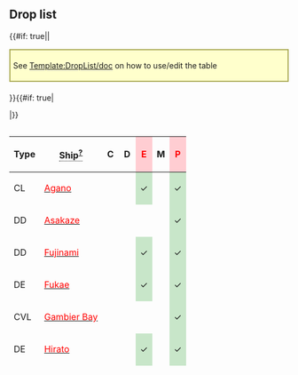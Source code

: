 ==Drop list==
{{Section}}
{{#if: true||<div style="border: 2px solid #aa5; background: #ffc; padding: 5px; margin: 15px auto 20px;">See [[Template:DropList/doc]] on how to use/edit the table</div>
}}{{#if: true|<div class="toggle" data-target="droplist-non-rare-ship" data-default="hide" style="display: none;"><span class="toggle-show" style="cursor: pointer; color: #006cb0;">☑ All drops (enabled)</span><span class="toggle-hide" style="cursor: pointer; color: #006cb0;">☒ All drops (disabled, only rare drops)</span></div>
|}}<div style="max-height: 429px; overflow: auto;">
{| class="article-table sortable " align="center" width="100%" style="text-align:center; line-height:15px;"
!Type
!<span style="border-bottom:1px dotted;">Ship<sup>[[Template:DropList/doc|?]]</sup></span>
!C
!D
!style="background-color:#FFCDD2;color:red;"|'''E'''
!M
!style="background-color:#FFCDD2;color:red;"|'''P'''
|-
|CL
|[[Agano|<span style="color:red;">Agano</span>]]
|
|
|style="background-color:#C8E6C9;color:"|✓
|
|style="background-color:#C8E6C9;color:"|✓
|-
|DD
|[[Asakaze|<span style="color:red;">Asakaze</span>]]
|
|
|
|
|style="background-color:#C8E6C9;color:"|✓
|-
|DD
|[[Fujinami|<span style="color:red;">Fujinami</span>]]
|
|
|style="background-color:#C8E6C9;color:"|✓
|
|style="background-color:#C8E6C9;color:"|✓
|-
|DE
|[[Fukae|<span style="color:red;">Fukae</span>]]
|
|
|style="background-color:#C8E6C9;color:"|✓
|
|style="background-color:#C8E6C9;color:"|✓
|-
|CVL
|[[Gambier Bay|<span style="color:red;">Gambier Bay</span>]]
|
|
|
|
|style="background-color:#C8E6C9;color:"|✓
|-
|DE
|[[Hirato|<span style="color:red;">Hirato</span>]]
|
|
|style="background-color:#C8E6C9;color:"|✓
|
|style="background-color:#C8E6C9;color:"|✓
|-
|DD
|[[Kamikaze|<span style="color:red;">Kamikaze</span>]]
|
|style="background-color:#C8E6C9;color:"|✓
|style="background-color:#C8E6C9;color:"|✓
|
|style="background-color:#C8E6C9;color:"|✓
|-
|DD
|[[Kishinami|<span style="color:red;">Kishinami</span>]]
|
|
|style="background-color:#C8E6C9;color:"|✓
|
|style="background-color:#C8E6C9;color:"|✓
|-
|SS
|[[Luigi Torelli|<span style="color:red;">Luigi Torelli</span>]]
|
|
|
|
|style="background-color:#C8E6C9;color:"|✓
|-
|CA
|[[Pola|<span style="color:red;">Pola</span>]]
|
|
|
|
|style="background-color:#C8E6C9;color:"|✓
|-
|DD
|[[Yamakaze|<span style="color:red;">Yamakaze</span>]]
|
|
|style="background-color:#C8E6C9;color:"|✓
|
|style="background-color:#C8E6C9;color:"|✓
|- class="toggle-target-droplist-non-rare-ship" style="display:none;"
|DD
|[[Akatsuki|<span style="color:;">Akatsuki</span>]]
|
|
|style="background-color:#C8E6C9;color:"|✓
|
|style="background-color:#C8E6C9;color:"|✓
|- class="toggle-target-droplist-non-rare-ship" style="display:none;"
|DD
|[[Akebono|<span style="color:;">Akebono</span>]]
|style="background-color:#C8E6C9;color:"|✓
|style="background-color:#C8E6C9;color:"|✓
|
|style="background-color:#C8E6C9;color:"|✓
|
|- class="toggle-target-droplist-non-rare-ship" style="display:none;"
|CA
|[[Aoba|<span style="color:;">Aoba</span>]]
|
|
|style="background-color:#C8E6C9;color:"|✓
|
|style="background-color:#C8E6C9;color:"|✓
|- class="toggle-target-droplist-non-rare-ship" style="display:none;"
|DD
|[[Asashio|<span style="color:;">Asashio</span>]]
|
|
|style="background-color:#C8E6C9;color:"|✓
|
|style="background-color:#C8E6C9;color:"|✓
|- class="toggle-target-droplist-non-rare-ship" style="display:none;"
|CA
|[[Ashigara|<span style="color:;">Ashigara</span>]]
|style="background-color:#C8E6C9;color:"|✓
|style="background-color:#C8E6C9;color:"|✓
|style="background-color:#C8E6C9;color:"|✓
|
|style="background-color:#C8E6C9;color:"|✓
|- class="toggle-target-droplist-non-rare-ship" style="display:none;"
|CA
|[[Atago|<span style="color:green;">Atago</span>]]
|
|
|style="background-color:#C8E6C9;color:"|✓
|
|style="background-color:#C8E6C9;color:"|✓
|- class="toggle-target-droplist-non-rare-ship" style="display:none;"
|DD
|[[Ayanami|<span style="color:;">Ayanami</span>]]
|style="background-color:#C8E6C9;color:"|✓
|style="background-color:#C8E6C9;color:"|✓
|style="background-color:#C8E6C9;color:"|✓
|style="background-color:#C8E6C9;color:"|✓
|style="background-color:#C8E6C9;color:"|✓
|- class="toggle-target-droplist-non-rare-ship" style="display:none;"
|CA
|[[Chikuma|<span style="color:green;">Chikuma</span>]]
|
|
|style="background-color:#C8E6C9;color:"|✓
|
|style="background-color:#C8E6C9;color:"|✓
|- class="toggle-target-droplist-non-rare-ship" style="display:none;"
|CA
|[[Choukai|<span style="color:;">Choukai</span>]]
|
|
|style="background-color:#C8E6C9;color:"|✓
|
|style="background-color:#C8E6C9;color:"|✓
|- class="toggle-target-droplist-non-rare-ship" style="display:none;"
|DD
|[[Fubuki|<span style="color:;">Fubuki</span>]]
|style="background-color:#C8E6C9;color:"|✓
|style="background-color:#C8E6C9;color:"|✓
|style="background-color:#C8E6C9;color:"|✓
|style="background-color:#C8E6C9;color:"|✓
|style="background-color:#C8E6C9;color:"|✓
|- class="toggle-target-droplist-non-rare-ship" style="display:none;"
|CA
|[[Furutaka|<span style="color:;">Furutaka</span>]]
|
|
|style="background-color:#C8E6C9;color:"|✓
|
|style="background-color:#C8E6C9;color:"|✓
|- class="toggle-target-droplist-non-rare-ship" style="display:none;"
|CA
|[[Haguro|<span style="color:;">Haguro</span>]]
|style="background-color:#C8E6C9;color:"|✓
|style="background-color:#C8E6C9;color:"|✓
|style="background-color:#C8E6C9;color:"|✓
|
|style="background-color:#C8E6C9;color:"|✓
|- class="toggle-target-droplist-non-rare-ship" style="display:none;"
|FBB
|[[Haruna|<span style="color:green;">Haruna</span>]]
|
|
|style="background-color:#C8E6C9;color:"|✓
|
|style="background-color:#C8E6C9;color:"|✓
|- class="toggle-target-droplist-non-rare-ship" style="display:none;"
|DD
|[[Hatsuharu|<span style="color:;">Hatsuharu</span>]]
|
|
|style="background-color:#C8E6C9;color:"|✓
|
|
|- class="toggle-target-droplist-non-rare-ship" style="display:none;"
|DD
|[[Hatsuyuki|<span style="color:;">Hatsuyuki</span>]]
|style="background-color:#C8E6C9;color:"|✓
|style="background-color:#C8E6C9;color:"|✓
|
|style="background-color:#C8E6C9;color:"|✓
|
|- class="toggle-target-droplist-non-rare-ship" style="display:none;"
|FBB
|[[Hiei|<span style="color:green;">Hiei</span>]]
|
|
|style="background-color:#C8E6C9;color:"|✓
|
|style="background-color:#C8E6C9;color:"|✓
|- class="toggle-target-droplist-non-rare-ship" style="display:none;"
|BB
|[[Hyuuga|<span style="color:green;">Hyuuga</span>]]
|
|
|style="background-color:#C8E6C9;color:"|✓
|
|style="background-color:#C8E6C9;color:"|✓
|- class="toggle-target-droplist-non-rare-ship" style="display:none;"
|BB
|[[Ise|<span style="color:green;">Ise</span>]]
|
|
|style="background-color:#C8E6C9;color:"|✓
|
|style="background-color:#C8E6C9;color:"|✓
|- class="toggle-target-droplist-non-rare-ship" style="display:none;"
|DD
|[[Isonami|<span style="color:;">Isonami</span>]]
|style="background-color:#C8E6C9;color:"|✓
|style="background-color:#C8E6C9;color:"|✓
|style="background-color:#C8E6C9;color:"|✓
|style="background-color:#C8E6C9;color:"|✓
|style="background-color:#C8E6C9;color:"|✓
|- class="toggle-target-droplist-non-rare-ship" style="display:none;"
|CL
|[[Isuzu|<span style="color:;">Isuzu</span>]]
|style="background-color:#C8E6C9;color:"|✓
|style="background-color:#C8E6C9;color:"|✓
|
|
|
|- class="toggle-target-droplist-non-rare-ship" style="display:none;"
|CL
|[[Jintsuu|<span style="color:;">Jintsuu</span>]]
|style="background-color:#C8E6C9;color:"|✓
|style="background-color:#C8E6C9;color:"|✓
|style="background-color:#C8E6C9;color:"|✓
|
|style="background-color:#C8E6C9;color:"|✓
|- class="toggle-target-droplist-non-rare-ship" style="display:none;"
|DD
|[[Kagerou|<span style="color:;">Kagerou</span>]]
|
|
|style="background-color:#C8E6C9;color:"|✓
|
|
|- class="toggle-target-droplist-non-rare-ship" style="display:none;"
|CA
|[[Kako|<span style="color:;">Kako</span>]]
|
|
|style="background-color:#C8E6C9;color:"|✓
|
|style="background-color:#C8E6C9;color:"|✓
|- class="toggle-target-droplist-non-rare-ship" style="display:none;"
|DD
|[[Kikuzuki|<span style="color:;">Kikuzuki</span>]]
|
|
|style="background-color:#C8E6C9;color:"|✓
|
|
|- class="toggle-target-droplist-non-rare-ship" style="display:none;"
|CA
|[[Kinugasa|<span style="color:green;">Kinugasa</span>]]
|
|
|style="background-color:#C8E6C9;color:"|✓
|
|style="background-color:#C8E6C9;color:"|✓
|- class="toggle-target-droplist-non-rare-ship" style="display:none;"
|FBB
|[[Kirishima|<span style="color:green;">Kirishima</span>]]
|
|
|style="background-color:#C8E6C9;color:"|✓
|
|style="background-color:#C8E6C9;color:"|✓
|- class="toggle-target-droplist-non-rare-ship" style="display:none;"
|CL
|[[Kiso|<span style="color:;">Kiso</span>]]
|
|style="background-color:#C8E6C9;color:"|✓
|
|style="background-color:#C8E6C9;color:"|✓
|style="background-color:#C8E6C9;color:"|✓
|- class="toggle-target-droplist-non-rare-ship" style="display:none;"
|CL
|[[Kitakami|<span style="color:green;">Kitakami</span>]]
|
|
|style="background-color:#C8E6C9;color:"|✓
|
|style="background-color:#C8E6C9;color:"|✓
|- class="toggle-target-droplist-non-rare-ship" style="display:none;"
|FBB
|[[Kongou|<span style="color:green;">Kongou</span>]]
|
|
|style="background-color:#C8E6C9;color:"|✓
|
|style="background-color:#C8E6C9;color:"|✓
|- class="toggle-target-droplist-non-rare-ship" style="display:none;"
|CL
|[[Kuma|<span style="color:;">Kuma</span>]]
|
|style="background-color:#C8E6C9;color:"|✓
|style="background-color:#C8E6C9;color:"|✓
|style="background-color:#C8E6C9;color:"|✓
|style="background-color:#C8E6C9;color:"|✓
|- class="toggle-target-droplist-non-rare-ship" style="display:none;"
|CA
|[[Kumano|<span style="color:green;">Kumano</span>]]
|
|
|style="background-color:#C8E6C9;color:"|✓
|
|style="background-color:#C8E6C9;color:"|✓
|- class="toggle-target-droplist-non-rare-ship" style="display:none;"
|CA
|[[Maya|<span style="color:;">Maya</span>]]
|
|
|style="background-color:#C8E6C9;color:"|✓
|
|style="background-color:#C8E6C9;color:"|✓
|- class="toggle-target-droplist-non-rare-ship" style="display:none;"
|DD
|[[Mikazuki|<span style="color:;">Mikazuki</span>]]
|
|
|style="background-color:#C8E6C9;color:"|✓
|
|
|- class="toggle-target-droplist-non-rare-ship" style="display:none;"
|DD
|[[Miyuki|<span style="color:;">Miyuki</span>]]
|style="background-color:#C8E6C9;color:"|✓
|style="background-color:#C8E6C9;color:"|✓
|
|style="background-color:#C8E6C9;color:"|✓
|
|- class="toggle-target-droplist-non-rare-ship" style="display:none;"
|DD
|[[Mochizuki|<span style="color:;">Mochizuki</span>]]
|
|
|style="background-color:#C8E6C9;color:"|✓
|
|
|- class="toggle-target-droplist-non-rare-ship" style="display:none;"
|CA
|[[Mogami|<span style="color:green;">Mogami</span>]]
|
|style="background-color:#C8E6C9;color:"|✓
|style="background-color:#C8E6C9;color:"|✓
|
|style="background-color:#C8E6C9;color:"|✓
|- class="toggle-target-droplist-non-rare-ship" style="display:none;"
|DD
|[[Murakumo|<span style="color:;">Murakumo</span>]]
|style="background-color:#C8E6C9;color:"|✓
|style="background-color:#C8E6C9;color:"|✓
|
|style="background-color:#C8E6C9;color:"|✓
|
|- class="toggle-target-droplist-non-rare-ship" style="display:none;"
|DD
|[[Mutsuki|<span style="color:;">Mutsuki</span>]]
|
|
|style="background-color:#C8E6C9;color:"|✓
|
|
|- class="toggle-target-droplist-non-rare-ship" style="display:none;"
|CA
|[[Myoukou|<span style="color:green;">Myoukou</span>]]
|
|
|style="background-color:#C8E6C9;color:"|✓
|
|style="background-color:#C8E6C9;color:"|✓
|- class="toggle-target-droplist-non-rare-ship" style="display:none;"
|CA
|[[Nachi|<span style="color:;">Nachi</span>]]
|
|
|style="background-color:#C8E6C9;color:"|✓
|
|style="background-color:#C8E6C9;color:"|✓
|- class="toggle-target-droplist-non-rare-ship" style="display:none;"
|CL
|[[Nagara|<span style="color:green;">Nagara</span>]]
|
|style="background-color:#C8E6C9;color:"|✓
|style="background-color:#C8E6C9;color:"|✓
|
|style="background-color:#C8E6C9;color:"|✓
|- class="toggle-target-droplist-non-rare-ship" style="display:none;"
|CL
|[[Naka|<span style="color:;">Naka</span>]]
|style="background-color:#C8E6C9;color:"|✓
|style="background-color:#C8E6C9;color:"|✓
|
|
|style="background-color:#C8E6C9;color:"|✓
|- class="toggle-target-droplist-non-rare-ship" style="display:none;"
|CL
|[[Natori|<span style="color:;">Natori</span>]]
|style="background-color:#C8E6C9;color:"|✓
|style="background-color:#C8E6C9;color:"|✓
|style="background-color:#C8E6C9;color:"|✓
|style="background-color:#C8E6C9;color:"|✓
|
|- class="toggle-target-droplist-non-rare-ship" style="display:none;"
|DD
|[[Oboro|<span style="color:;">Oboro</span>]]
|style="background-color:#C8E6C9;color:"|✓
|style="background-color:#C8E6C9;color:"|✓
|
|style="background-color:#C8E6C9;color:"|✓
|
|- class="toggle-target-droplist-non-rare-ship" style="display:none;"
|CL
|[[Ooi|<span style="color:green;">Ooi</span>]]
|
|
|style="background-color:#C8E6C9;color:"|✓
|
|style="background-color:#C8E6C9;color:"|✓
|- class="toggle-target-droplist-non-rare-ship" style="display:none;"
|DD
|[[Sazanami|<span style="color:;">Sazanami</span>]]
|style="background-color:#C8E6C9;color:"|✓
|style="background-color:#C8E6C9;color:"|✓
|
|
|
|- class="toggle-target-droplist-non-rare-ship" style="display:none;"
|CL
|[[Sendai|<span style="color:green;">Sendai</span>]]
|
|style="background-color:#C8E6C9;color:"|✓
|style="background-color:#C8E6C9;color:"|✓
|
|style="background-color:#C8E6C9;color:"|✓
|- class="toggle-target-droplist-non-rare-ship" style="display:none;"
|DD
|[[Shikinami|<span style="color:;">Shikinami</span>]]
|style="background-color:#C8E6C9;color:"|✓
|style="background-color:#C8E6C9;color:"|✓
|
|
|
|- class="toggle-target-droplist-non-rare-ship" style="display:none;"
|DD
|[[Shiratsuyu|<span style="color:;">Shiratsuyu</span>]]
|
|
|style="background-color:#C8E6C9;color:"|✓
|
|
|- class="toggle-target-droplist-non-rare-ship" style="display:none;"
|DD
|[[Shirayuki|<span style="color:;">Shirayuki</span>]]
|style="background-color:#C8E6C9;color:"|✓
|style="background-color:#C8E6C9;color:"|✓
|
|
|style="background-color:#C8E6C9;color:"|✓
|- class="toggle-target-droplist-non-rare-ship" style="display:none;"
|DD
|[[Suzukaze|<span style="color:;">Suzukaze</span>]]
|
|
|style="background-color:#C8E6C9;color:"|✓
|
|style="background-color:#C8E6C9;color:"|✓
|- class="toggle-target-droplist-non-rare-ship" style="display:none;"
|CA
|[[Suzuya|<span style="color:green;">Suzuya</span>]]
|
|
|style="background-color:#C8E6C9;color:"|✓
|
|style="background-color:#C8E6C9;color:"|✓
|- class="toggle-target-droplist-non-rare-ship" style="display:none;"
|CA
|[[Takao|<span style="color:green;">Takao</span>]]
|
|
|style="background-color:#C8E6C9;color:"|✓
|
|style="background-color:#C8E6C9;color:"|✓
|- class="toggle-target-droplist-non-rare-ship" style="display:none;"
|CL
|[[Tama|<span style="color:;">Tama</span>]]
|
|style="background-color:#C8E6C9;color:"|✓
|
|style="background-color:#C8E6C9;color:"|✓
|style="background-color:#C8E6C9;color:"|✓
|- class="toggle-target-droplist-non-rare-ship" style="display:none;"
|CA
|[[Tone|<span style="color:green;">Tone</span>]]
|
|
|style="background-color:#C8E6C9;color:"|✓
|
|style="background-color:#C8E6C9;color:"|✓
|- class="toggle-target-droplist-non-rare-ship" style="display:none;"
|DD
|[[Ushio|<span style="color:;">Ushio</span>]]
|style="background-color:#C8E6C9;color:"|✓
|style="background-color:#C8E6C9;color:"|✓
|
|
|
|- class="toggle-target-droplist-non-rare-ship" style="display:none;"
|CL
|[[Yura|<span style="color:;">Yura</span>]]
|
|style="background-color:#C8E6C9;color:"|✓
|style="background-color:#C8E6C9;color:"|✓
|
|
|}
</div>
{{SectionEnd}}